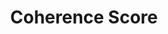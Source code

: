 ---
title: 'Coherence Score'
description: 'Learn how the Coherence Score calculates'
icon: "grid-2-plus"
iconType: "regular"
---